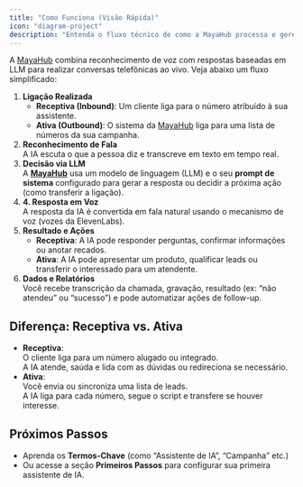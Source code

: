 ```yaml
---
title: "Como Funciona (Visão Rápida)"
icon: "diagram-project"
description: "Entenda o fluxo técnico de como a MayaHub processa e gerencia conversas telefônicas com IA"
---
```


A [MayaHub](http://mayahub.ai) combina reconhecimento de voz com respostas baseadas em LLM para realizar conversas telefônicas ao vivo. Veja abaixo um fluxo simplificado:

1. **Ligação Realizada**
   - **Receptiva (Inbound)**: Um cliente liga para o número atribuído à sua assistente.
   - **Ativa (Outbound)**: O sistema da [MayaHub](http://mayahub.ai) liga para uma lista de números da sua campanha.
2. **Reconhecimento de Fala**\
   A IA escuta o que a pessoa diz e transcreve em texto em tempo real.
3. **Decisão via LLM**\
   A [**MayaHub**](http://mayahub.ai) usa um modelo de linguagem (LLM) e o seu **prompt de sistema** configurado para gerar a resposta ou decidir a próxima ação (como transferir a ligação).
4. **4. Resposta em Voz**\
   A resposta da IA é convertida em fala natural usando o mecanismo de voz (vozes da ElevenLabs).
5. **Resultado e Ações**
   - **Receptiva**: A IA pode responder perguntas, confirmar informações ou anotar recados.
   - **Ativa**: A IA pode apresentar um produto, qualificar leads ou transferir o interessado para um atendente.
6. **Dados e Relatórios**\
   Você recebe transcrição da chamada, gravação, resultado (ex: “não atendeu” ou “sucesso”) e pode automatizar ações de follow-up.

## Diferença: Receptiva vs. Ativa

- **Receptiva**:\
  O cliente liga para um número alugado ou integrado.\
  A IA atende, saúda e lida com as dúvidas ou redireciona se necessário.
- **Ativa**:\
  Você envia ou sincroniza uma lista de leads.\
  A IA liga para cada número, segue o script e transfere se houver interesse.

## Próximos Passos

- Aprenda os **Termos-Chave** (como “Assistente de IA”, “Campanha” etc.)
- Ou acesse a seção **Primeiros Passos** para configurar sua primeira assistente de IA.